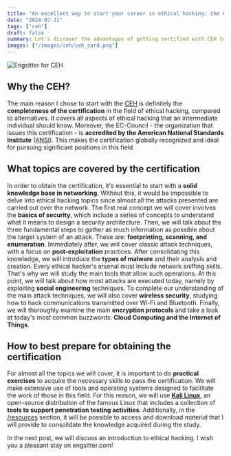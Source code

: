 ```yaml
---
title: "An excellent way to start your career in ethical hacking: the CEH certification"
date: "2024-07-31"
tags: ["ceh"]
draft: false
summary: Let's discover the advantages of getting certified with CEH to prove your ethical hacking skills and how it differs from other certifications.
images: ["/images/ceh/ceh_card.png"]
---
```


![Engsitter for CEH](/images/ceh/ceh_card.png)

## Why the CEH?

The main reason I chose to start with the [CEH][] is definitely the **completeness of the certification** in the field of
ethical hacking, compared to alternatives. It covers all aspects of ethical hacking that an intermediate individual
should know. Moreover, the EC-Council - the organization that issues this certification - is **accredited by the American
National Standards Institute** ([ANSI][]). This makes the certification globally recognized and ideal for pursuing
significant positions in this field.

## What topics are covered by the certification

In order to obtain the certification, it's essential to start with a **solid knowledge base in networking**. Without this,
it would be impossible to delve into ethical hacking topics since almost all the attacks presented are carried out over the
network. The first real concept we will cover involves the **basics of security**, which include a series of
concepts to understand what it means to design a security architecture. Then, we will talk about the three fundamental
steps to gather as much information as possible about the target system of an attack. These are: **footprinting, scanning,
and enumeration**. Immediately after, we will cover classic attack techniques, with a focus on **post-exploitation** practices.
After consolidating this knowledge, we will introduce the **types of malware** and their analysis and creation. Every ethical
hacker's arsenal must include network sniffing skills. That's why we will study the main tools that allow such operations.
At this point, we will talk about how most attacks are executed today, namely by exploiting **social engineering**
techniques. To complete our understanding of the main attack techniques, we will also cover **wireless security**, studying
how to hack communications transmitted over Wi-Fi and Bluetooth. Finally, we will thoroughly examine the main **encryption
protocols** and take a look at today's most common buzzwords: **Cloud Computing and the Internet of Things**.

## How to best prepare for obtaining the certification

For almost all the topics we will cover, it is important to do **practical exercises** to acquire the necessary skills
to pass the certification. We will make extensive use of tools and operating systems designed to facilitate the work of
those in this field. For this reason, we will use **[Kali Linux][Kali]**, an open-source distribution of the famous
Linux that includes a collection of **tools to support penetration testing activities**. Additionally, in the [/resources][res]
section, it will be possible to access and download material that I will provide to consolidate the knowledge acquired during
the study.

In the next post, we will discuss an introduction to ethical hacking. I wish you a pleasant stay on engsitter.com!

[CEH]: https://www.eccouncil.org/train-certify/certified-ethical-hacker-ceh/
[ANSI]: https://share.ansi.org/wc/shared%20documents/workcred-reports/understanding-certifications-study/certification-overviews/ec-council-certified-ethical-hacker.pdf
[Kali]: https://www.kali.org/
[res]: https://www.engsitter.com/resources